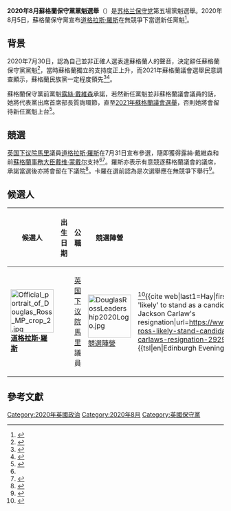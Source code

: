 {{NoteTA|G1=PoliticiansUK|G2=UK Places}}
{{Infobox election
|election_name = 2020年8月蘇格蘭保守黨黨魁選舉
|type = presidential
|ongoing = no
|previous_election = 2020年2月蘇格蘭保守黨黨魁選舉
|previous_year = 2020/2
|next_election = 
|next_year = 
|election_date = {{startdate|2020|8|5}}
|1blank  = 黨員投票
|image1 = [[File:Official_portrait_of_Douglas_Ross_MP_crop_2.jpg|130px]]
|candidate1 =  [[道格拉斯·羅斯|道格拉斯·羅斯]] 
|colour1 = 1E90FF
|1data1 = ''無競爭當選''

|title = 黨魁
|before_election = {{tsl|en|Jackson Carlaw|積遜·卡羅}}
|after_election  = [[道格拉斯·羅斯|道格拉斯·羅斯]]
}}

'''2020年8月蘇格蘭保守黨黨魁選舉'''（{{lang-en|August 2020 Scottish Conservative Party leadership election}}）是[[苏格兰保守党|苏格兰保守党]]第五場黨魁選舉。2020年8月5日，蘇格蘭保守黨宣布[[道格拉斯·羅斯|道格拉斯·羅斯]]在無競爭下當選新任黨魁<ref name="rossunopposed">{{cite web |title=Douglas Ross confirmed as Scottish Conservative leader |url=https://www.bbc.co.uk/news/uk-scotland-scotland-politics-53655975 |website=[[英國廣播公司新聞網|BBC News]] |accessdate=2020-08-05 |date=2020-08-05 |archive-date=2020-08-05 |archive-url=https://web.archive.org/web/20200805122907/https://www.bbc.co.uk/news/uk-scotland-scotland-politics-53655975 |dead-url=no }}</ref>。

== 背景 ==
2020年7月30日，{{tsl|en|Jackson Carlaw|積遜·卡羅}}認為自己並非正確人選表達蘇格蘭人的聲音，決定辭任蘇格蘭保守黨黨魁<ref>{{Cite news|date=2020-07-30|title=Carlaw quits as Scottish Conservative leader|language=en-GB|work=BBC News|url=https://www.bbc.com/news/uk-scotland-53601518|access-date=2020-07-30|archive-date=2020-07-30|archive-url=https://web.archive.org/web/20200730162235/https://www.bbc.com/news/uk-scotland-53601518|dead-url=no}}</ref>，當時蘇格蘭獨立的支持度正上升，而2021年蘇格蘭議會選舉民意調查顯示，蘇格蘭民族黨一定程度領先<ref>{{Cite web|date=2020-07-30|title=Scottish Tory leader resigns after just five months|url=https://www.independent.co.uk/news/uk/politics/jackson-carlaw-resign-scottish-tory-leader-independence-referendum-a9646521.html|access-date=2020-07-30|website=The Independent|language=en|archive-date=2020-07-30|archive-url=https://web.archive.org/web/20200730161915/https://www.independent.co.uk/news/uk/politics/jackson-carlaw-resign-scottish-tory-leader-independence-referendum-a9646521.html|dead-url=no}}</ref><ref>{{Cite web|last=pm|first=InsightBernard PonsonbyPublished 30th July 2020 at 3:02|date=2020-07-30|title=Sturgeon pays tribute to Carlaw after he steps down|url=https://news.stv.tv/politics/sturgeon-pays-tribute-to-carlaw-after-he-steps-down|access-date=2020-07-31|website=STV News|language=en-GB}}</ref>。

蘇格蘭保守黨前黨魁[[露絲·戴維森|露絲·戴維森]]承諾，若然新任黨魁並非蘇格蘭議會議員的話，她將代表黨出席首席部長質詢環節，直至[[2021年蘇格蘭議會選舉|2021年蘇格蘭議會選舉]]，否則她將會留待新任黨魁上台<ref>{{Cite news|date=2020-07-31|title=Ruth Davidson to join House of Lords|language=en-GB|work=BBC News|url=https://www.bbc.com/news/uk-scotland-scotland-politics-53615029|access-date=2020-07-31|archive-date=2020-07-31|archive-url=https://web.archive.org/web/20200731171042/https://www.bbc.com/news/uk-scotland-scotland-politics-53615029|dead-url=no}}</ref>。

== 競選 ==
[[英国下议院|英国下议院]][[馬里_(英國國會選區)|馬里]]議員[[道格拉斯·羅斯|道格拉斯·羅斯]]在7月31日宣布參選，隨即獲得露絲·戴維森和前[[蘇格蘭事務大臣|蘇格蘭事務大臣]][[戴维·蒙戴尔|戴维·蒙戴尔]]支持<ref name=":1" /><ref>{{cite tweet|last=Mundell|first=David|author-link=戴维·蒙戴尔|user=DavidMundellDCT|number=1289155476693954566|date=2020-07-31|title=I’m backing @Douglas4Moray to be leader of @ScotTories He’s already shown he can take the fight to the SNP and stand up for our United Kingdom.|access-date=2020-07-31}}</ref>。羅斯亦表示有意競逐蘇格蘭議會的{{tsl|en|Highlands and Islands (Scottish Parliament region)|高地與島嶼 (蘇格蘭議會選區)|高地與島嶼}}議席，承諾當選後亦將會留在下議院<ref>{{Cite news|date=2020-07-31|title=Douglas Ross to stand for Scottish Tory leadership|language=en-GB|work=BBC News|url=https://www.bbc.com/news/uk-scotland-scotland-politics-53608498|access-date=2020-07-31|archive-date=2020-07-31|archive-url=https://web.archive.org/web/20200731110803/https://www.bbc.com/news/uk-scotland-scotland-politics-53608498|dead-url=no}}</ref>。卡羅在選前認為是次選舉應在無競爭下舉行<ref name=":1">{{Cite web|title=Scottish Tories urged to let Douglas Ross run for the leadership unopposed|url=https://inews.co.uk/news/scotland/scottish-tories-jackson-carlaw-quits-douglas-ross-leadership-568380|accessdate=2020-09-13|date=2020-07-31|work=inews.co.uk|language=en|archive-date=2021-01-27|archive-url=https://web.archive.org/web/20210127050201/https://inews.co.uk/news/scotland/scottish-tories-jackson-carlaw-quits-douglas-ross-leadership-568380}}</ref>。

== 候選人 ==
{|class="wikitable sortable" style="text-align:center"
|-
! 候選人
! 出生日期
! 公職
! 競選陣營
! class=unsortable | 註
|- 
|[[File:Official_portrait_of_Douglas_Ross_MP_crop_2.jpg|100px]]<br/>'''[[道格拉斯·羅斯|道格拉斯·羅斯]]'''
|{{dts|1983|1|27}}
|[[英国下议院|英国下议院]][[馬里_(英國國會選區)|馬里]]議員
|[[File:DouglasRossLeadership2020Logo.jpg|100px]]<br>[https://douglasrossforleader.com/lets-unite-to-take-scotland-forward/ 競選陣營]{{Wayback|url=https://douglasrossforleader.com/lets-unite-to-take-scotland-forward/ |date=20200805015444 }}
|<ref>{{Cite web|title=Douglas Ross rumoured to take over as Jackson Carlaw quits as Scots Tory leader|url=https://www.thenational.scot/news/18618567.douglas-ross-rumoured-take-jackson-carlaw-quits/|access-date=2020-07-30|website=The National|language=en|archive-date=2020-08-01|archive-url=https://web.archive.org/web/20200801010705/https://www.thenational.scot/news/18618567.douglas-ross-rumoured-take-jackson-carlaw-quits/|dead-url=no}}</ref><ref>{{cite web|last1=Hay|first1=Katharine|date=2020-07-31|title=Douglas Ross 'likely' to stand as a candidate for leader of Scottish Conservatives following Jackson Carlaw's resignation|url=https://www.edinburghnews.scotsman.com/news/politics/douglas-ross-likely-stand-candidate-leader-scottish-conservatives-following-jackson-carlaws-resignation-2929421|accessdate=2020-07-31|website={{tsl|en|Edinburgh Evening News||Edinburgh Evening News}}|archive-date=2021-10-19|archive-url=https://web.archive.org/web/20211019193450/https://www.edinburghnews.scotsman.com/news/politics/douglas-ross-likely-stand-candidate-leader-scottish-conservatives-following-jackson-carlaws-resignation-2929421}}</ref>
|}

== 參考文獻 ==
{{Reflist}}

{{英國政黨黨魁選舉}}

[[Category:2020年英國政治|Category:2020年英國政治]]
[[Category:2020年8月|Category:2020年8月]]
[[Category:英國保守黨|Category:英國保守黨]]